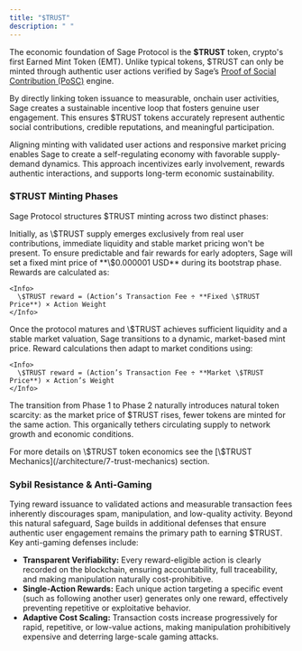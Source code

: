 ```yaml
---
title: "$TRUST"
description: " "
---
```


The economic foundation of Sage Protocol is the **\$TRUST** token, crypto's first Earned Mint Token (EMT). Unlike typical tokens, \$TRUST can only be minted through authentic user actions verified by Sage’s [Proof of Social Contribution (PoSC)](/introduction/2-posc) engine.

By directly linking token issuance to measurable, onchain user activities, Sage creates a sustainable incentive loop that fosters genuine user engagement. This ensures \$TRUST tokens accurately represent authentic social contributions, credible reputations, and meaningful participation.

Aligning minting with validated user actions and responsive market pricing enables Sage to create a self-regulating economy with favorable supply-demand dynamics. This approach incentivizes early involvement, rewards authentic interactions, and supports long-term economic sustainability.

### \$TRUST Minting Phases

Sage Protocol structures \$TRUST minting across two distinct phases:

<Steps>
  <Step title="Phase 1: Fixed Mint Price (Bootstrap Phase)" iconType="regular">
    Initially, as \$TRUST supply emerges exclusively from real user contributions, immediate liquidity and stable market pricing won't be present. To ensure predictable and fair rewards for early adopters, Sage will set a fixed mint price of **\$0.000001 USD** during its bootstrap phase. Rewards are calculated as:

    <Info>
      \$TRUST reward = (Action’s Transaction Fee ÷ **Fixed \$TRUST Price**) × Action Weight
    </Info>
  </Step>
  <Step title="Phase 2: Market-driven Mint Price">
    Once the protocol matures and \$TRUST achieves sufficient liquidity and a stable market valuation, Sage transitions to a dynamic, market-based mint price. Reward calculations then adapt to market conditions using:

    <Info>
      \$TRUST reward = (Action’s Transaction Fee ÷ **Market \$TRUST Price**) × Action’s Weight
    </Info>
  </Step>
</Steps>

The transition from Phase 1 to Phase 2 naturally introduces natural token scarcity: as the market price of \$TRUST rises, fewer tokens are minted for the same action. This organically tethers circulating supply to network growth and economic conditions.

<Tip>
  For more details on \$TRUST token economics see the [\$TRUST Mechanics](/architecture/7-trust-mechanics) section.
</Tip>

### Sybil Resistance & Anti-Gaming

Tying reward issuance to validated actions and measurable transaction fees inherently discourages spam, manipulation, and low-quality activity. Beyond this natural safeguard, Sage builds in additional defenses that ensure authentic user engagement remains the primary path to earning \$TRUST. Key anti-gaming defenses include:

- **Transparent Verifiability:** Every reward-eligible action is clearly recorded on the blockchain, ensuring accountability, full traceability, and making manipulation naturally cost-prohibitive.
- **Single-Action Rewards:** Each unique action targeting a specific event (such as following another user) generates only one reward, effectively preventing repetitive or exploitative behavior.
- **Adaptive Cost Scaling:** Transaction costs increase progressively for rapid, repetitive, or low-value actions, making manipulation prohibitively expensive and deterring large-scale gaming attacks.